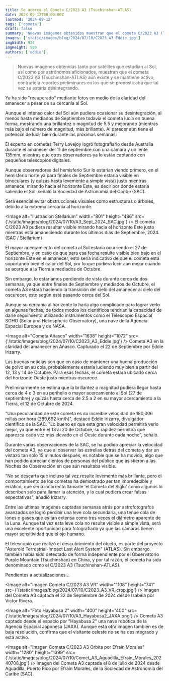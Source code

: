 ```yaml
---
title: Se acerca el Cometa C/2023 A3 (Tsuchinshan-ATLAS)
date: 2024-09-12T08:00:00Z
lastmod: '2024-09-12'
tags: ['cometa']
draft: false
summary: 'Nuevas imágenes obtenidas muestran que el cometa C/2023 A3 (Tsuchinshan-ATLAS) aún existe y se mantiene activo'
images: ['static/images/blog/2024/07/10/C2023_A3_Eddie.jpg']
imgWidth: 924
imgHeight: 580
authors: ['eddie']
---
```


> Nuevas imágenes obtenidas tanto por satélites que estudian al Sol, así como por astrónomos aficionados, muestran que el cometa C/2023 A3 (Tsuchinshan-ATLAS) aún existe y se mantiene activo, contrario a reportes preliminares en los que se pronosticaba que tal vez se estaría desintegrando.

Ya ha sido "recuperado" mediante fotos en medio de la claridad del amanecer a pesar de su cercanía al Sol.

Aunque el intenso calor del Sol aún pudiera ocasionar su desintegración, al menos hasta mediados de Septiembre todavía el cometa lucía en buena forma, mostrando una brillantez
o magnitud de 5.5 y mejorando (mientras más bajo el número de magnitud, más brillante). Al parecer aún tiene el potencial de lucir bien durante las próximas semanas.

El experto en cometas Terry Lovejoy logró fotografiarlo desde Australia durante el amanecer del 11 de septiembre con una cámara y un lente 135mm, mientras que otros observadores ya lo están captando con pequeños telescopios digitales.

Aunque observadores del hemisferio Sur lo estarían viendo primero, en el hemisferio norte ya para finales de Septiembre estaría visible en binoculares (y quizás hasta levemente a simple vista) justo mientras amanece, mirando hacia el horizonte Este, es decir por donde estaría saliendo el Sol, señaló la Sociedad de Astronomía del Caribe (SAC).

Será esencial evitar obstrucciones visuales como estructuras o árboles, debido a la extrema cercanía al horizonte.

<Image
  alt="Ilustracion Stellarium"
  width="801"
  height="486"
  src={'/static/images/blog/2024/07/10/A3_Sept_2024_SAC.jpg'}
/>
<ImageCaption>
  El cometa C/2023 A3 pudiera resultar visible mirando hacia el horizonte Este justo mientras está
  amaneciendo durante los últimos días de Septiembre, 2024. (SAC / Stellarium)
</ImageCaption>

El mayor acercamiento del cometa al Sol estaría ocurriendo el 27 de Septiembre, y en caso de que para esa fecha resulte visible bien bajo en el horizonte Este en el amanecer,
esto sería indicativo de que el cometa está soportando bien el calor del Sol, por lo que pudiera lucir aún mejor cuando se acerque a la Tierra a mediados de Octubre.

Sin embargo, lo estaríamos perdiendo de vista durante cerca de dos semanas, ya que entre finales de Septiembre y mediados de Octubre, el cometa A3 estará haciendo la transición del cielo del amanecer al cielo del oscurecer, esto según está pasando cerca del Sol.

Aunque su cercanía al horizonte lo haría algo complicado para lograr verlo en algunas fechas, de todos modos los científicos tendrían la capacidad de darle seguimiento utilizando instrumentos como el Telescopio Espacial SOHO (Solar and Heliospheric Observatory), una nave de la Agencia Espacial Europea y de NASA.

<Image
  alt="Cometa Añasco"
  width="1638"
  height="1072"
  src={'/static/images/blog/2024/07/10/C2023_A3_Eddie.jpg'}
/>
<ImageCaption>
  Cometa A3 en la claridad del amanecer en Añasco. Capturado el 22 de Septiembre por Eddie Irizarry.
</ImageCaption>

Las buenas noticias son que en caso de mantener una buena producción de polvo en su cola, probablemente estaría luciendo muy bien a partir del 12, 13 y 14 de Octubre. Para esas fechas, el cometa estará ubicado cerca del horizonte Oeste justo mientras oscurece.

Preliminarmente se estima que la brillantez o magnitud pudiera llegar hasta cerca de 4 o 3 en su perihelio o mayor acercamiento al Sol (27 de septiembre) y quizás hasta cerca de 2.5 a 2 en su mayor acercamiento a la Tierra, el 12 de Octubre de 2024.

"Una peculiaridad de este cometa es su increíble velocidad de 180,006 millas por hora (289,692 km/h)", destacó Eddie Irizarry, divulgador científico de la SAC. "Lo bueno es que esta gran velocidad permitirá verlo mejor, ya que entre el 13 al 20 de Octubre, su rapidez permitirá que aparezca cada vez más elevado en el Oeste durante cada noche", señaló.

Durante varias observaciones de la SAC, se ha podido apreciar la velocidad del cometa A3, ya que al observar las estrellas detrás del cometa y dar un vistazo tan solo 15 minutos después, es notable que se ha movido, algo que han podido apreciar cientos de personas del público que asistieron a las Noches de Observación en que aún resultaba visible.

"No se descarta que incluso tal vez resulte levemente más brillante, pero el comportamiento de los cometas ha demostrado ser tan impredecible y errático, que sería incorrecto llamarle 'el Cometa del Siglo' como algunos lo describen solo para llamar la atención, y lo cual pudiera crear falsas expectativas", añadió Irizarry.

Entre las últimas imágenes captadas semanas atrás por astrofotografos avanzados se logró percibir una leve cola secundaria, una tenue cola de iones o gases que es tan extensa como tres veces el diámetro aparente de la Luna. Aunque tal vez esta leve cola no resulte visible a simple vista, será una excelente oportunidad para fotografiarlo ya que las cámaras tienen mayor sensitividad que el ojo humano.

El telescopio que realizó el descubrimiento del objeto, es parte del proyecto "Asteroid Terrestrial-Impact Last Alert System" (ATLAS). Sin embargo, también había sido detectado de forma independiente por el Observatorio Purple Mountain (Tsuchinshan) en China, y por tal razón, el cometa ha sido denominado como el C/2023 A3 (Tsuchinshan-ATLAS).

Pendientes a actualizaciones...

<Image
  alt="Imagen Cometa C/2023 A3 VR"
  width="1108"
  height="741"
  src={'/static/images/blog/2024/07/10/C2023_A3_VR_crop.jpg'}
/>
<ImageCaption>
  Imagen del Cometa A3 captada el 22 de Septiembre de 2024 desde Isabela por Victor Rivera.
</ImageCaption>

<Image
  alt="Foto Hayabusa 2"
  width="400"
  height="400"
  src={'/static/images/blog/2024/07/10/A3_Hayabusa2_JAXA.png'}
/>
<ImageCaption>
  Cometa A3 captado desde el espacio por "Hayabusa 2" una nave robótica de la Agencia Espacial
  Japonesa (JAXA). Aunque esta otra imagen también es de baja resolución, confirma que el visitante
  celeste no se ha desintegrado y está activo.
</ImageCaption>

<Image
  alt="Imagen Cometa C/2023 A3 Orbita por Efraín Morales"
  width="1280"
  height="1399"
  src={'/static/images/blog/2024/07/10/Comet_A3_Aguadilla_Efrain_Morales_20240708.jpg'}
/>
<ImageCaption>
  Imagen del Cometa A3 captada el 8 de julio de 2024 desde Aguadilla, Puerto Rico por Efraín
  Morales, de la Sociedad de Astronomía del Caribe (SAC).
</ImageCaption>

